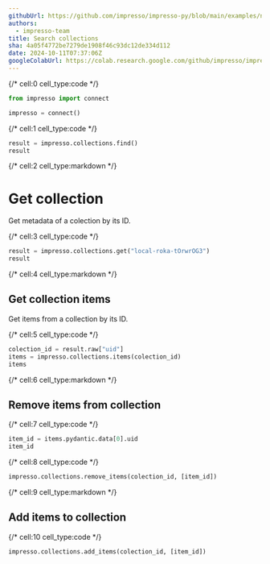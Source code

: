 ```yaml
---
githubUrl: https://github.com/impresso/impresso-py/blob/main/examples/notebooks/collections.ipynb
authors:
  - impresso-team
title: Search collections
sha: 4a05f4772be7279de1908f46c93dc12de334d112
date: 2024-10-11T07:37:06Z
googleColabUrl: https://colab.research.google.com/github/impresso/impresso-py/blob/main/examples/notebooks/collections.ipynb
---
```


{/* cell:0 cell_type:code */}
```python
from impresso import connect

impresso = connect()
```

{/* cell:1 cell_type:code */}
```python
result = impresso.collections.find()
result
```

{/* cell:2 cell_type:markdown */}
# Get collection

Get metadata of a colection by its ID.

{/* cell:3 cell_type:code */}
```python
result = impresso.collections.get("local-roka-tOrwrOG3")
result
```

{/* cell:4 cell_type:markdown */}
## Get collection items

Get items from a collection by its ID.

{/* cell:5 cell_type:code */}
```python
colection_id = result.raw["uid"]
items = impresso.collections.items(colection_id)
items
```

{/* cell:6 cell_type:markdown */}
## Remove items from collection

{/* cell:7 cell_type:code */}
```python
item_id = items.pydantic.data[0].uid
item_id
```

{/* cell:8 cell_type:code */}
```python
impresso.collections.remove_items(colection_id, [item_id])
```

{/* cell:9 cell_type:markdown */}
## Add items to collection

{/* cell:10 cell_type:code */}
```python
impresso.collections.add_items(colection_id, [item_id])
```

